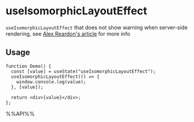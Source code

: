 # useIsomorphicLayoutEffect

`useIsomorphicLayoutEffect` that does not show warning when server-side rendering, see [Alex Reardon's article](https://medium.com/@alexandereardon/uselayouteffect-and-ssr-192986cdcf7a) for more info

## Usage

```tsx live
function Demo() {
  const [value] = useState("useIsomorphicLayoutEffect");
  useIsomorphicLayoutEffect(() => {
    window.console.log(value);
  }, [value]);

  return <div>{value}</div>;
};

```

%%API%%
